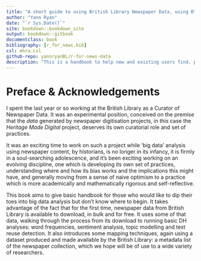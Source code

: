 ```yaml
--- 
title: "A short guide to using British Library Newspaper Data, using R"
author: "Yann Ryan"
date: "`r Sys.Date()`"
site: bookdown::bookdown_site
output: bookdown::gitbook
documentclass: book
bibliography: [r_for_news.bib]
csl: mhra.csl
github-repo: yannryanBL/r-for-news-data
description: "This is a handbook to help new and existing users find, process and analyse historical newspaper data, using the programming language R, and its IDE R-Studio"
---
```


# Preface & Acknowledgements

I spent the last year or so working at the British Library as a Curator of Newspaper Data. It was an experimental position, conceived on the premise that the _data_ generated by newspaper digitisation projects, in this case the _Heritage Made Digital_ project, deserves its own curatorial role and set of practices.

It was an exciting time to work on such a project while 'big data' analysis using newspaper content, by historians, is no longer in its infancy, it is firmly in a soul-searching adolescence, and it's been exciting working on an evolving discipline, one which is developing its own set of practices, understanding where and how its bias works and the implications this might have, and generally moving from a sense of naive optimism to a practice which is more academically and mathematically rigorous and self-reflective. 

This book aims to give basic handbook for those who would like to dip their toes into big data analysis but don't know where to begin. It takes advantage of the fact that for the first time, newspaper data from British Library is available to download, in bulk and for free. It uses some of that data, walking through the process from its download to running basic DH analyses: word frequencies, sentiment analysis, topic modelling and text reuse detection. It also introduces some mapping techniques, again using a dataset produced and made available by the British Library: a metadata list of the newspaper collection, which we hope will be of use to a wide variety of researchers. 